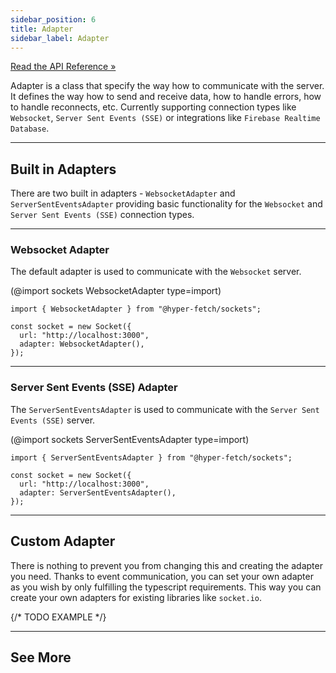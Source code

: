 ```yaml
---
sidebar_position: 6
title: Adapter
sidebar_label: Adapter
---
```


[Read the API Reference »](/api/sockets/Classes/SocketAdapter.mdx)

Adapter is a class that specify the way how to communicate with the server. It defines the way how to send and receive
data, how to handle errors, how to handle reconnects, etc. Currently supporting connection types like `Websocket`,
`Server Sent Events (SSE)` or integrations like `Firebase Realtime Database`.

---

## Built in Adapters

There are two built in adapters - `WebsocketAdapter` and `ServerSentEventsAdapter` providing basic functionality for the
`Websocket` and `Server Sent Events (SSE)` connection types.

---

### Websocket Adapter

The default adapter is used to communicate with the `Websocket` server.

(@import sockets WebsocketAdapter type=import)

```tsx
import { WebsocketAdapter } from "@hyper-fetch/sockets";

const socket = new Socket({
  url: "http://localhost:3000",
  adapter: WebsocketAdapter(),
});
```

<LinkCard
  type="api"
  title="WebsocketAdapter"
  description="Read the API Reference for the WebsocketAdapter class."
  to="/docs/api/sockets/Functions/WebsocketAdapter"
/>

---

### Server Sent Events (SSE) Adapter

The `ServerSentEventsAdapter` is used to communicate with the `Server Sent Events (SSE)` server.

(@import sockets ServerSentEventsAdapter type=import)

```tsx
import { ServerSentEventsAdapter } from "@hyper-fetch/sockets";

const socket = new Socket({
  url: "http://localhost:3000",
  adapter: ServerSentEventsAdapter(),
});
```

<LinkCard
  type="api"
  title="ServerSentEventsAdapter"
  description="Read the API Reference for the ServerSentEventsAdapter class."
  to="/docs/api/sockets/Functions/ServerSentEventsAdapter"
/>

---

## Custom Adapter

There is nothing to prevent you from changing this and creating the adapter you need. Thanks to event communication, you
can set your own adapter as you wish by only fulfilling the typescript requirements. This way you can create your own
adapters for existing libraries like `socket.io`.

{/* TODO EXAMPLE */}

---

## See More

<LinkCard
  type="docs"
  title="Socket"
  description="Learn more about the Socket class and its configuration options."
  to="/docs/sockets/socket"
/>

<LinkCard
  type="docs"
  title="Emitter"
  description="Learn more about the Emitter class and its configuration options."
  to="/docs/sockets/emitter"
/>

<LinkCard
  type="docs"
  title="Listener"
  description="Learn more about the Listener class and its configuration options."
  to="/docs/sockets/listener"
/>

<LinkCard
  type="integrations"
  title="Firebase Realtime Database"
  description="Learn more about the Firebase Realtime Database integration."
  to="/docs/integrations/adapter-firebase/realtime-queries"
/>
